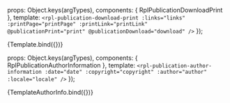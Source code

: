 
<Meta title="Organisms/Publication" />

  props: Object.keys(argTypes),
  components: { RplPublicationDownloadPrint },
  template: `<rpl-publication-download-print :links="links" :printPage="printPage" :printLink="printLink" @publicationPrint="print" @publicationDownload="download" />`
});

<Canvas>
  <Story
    name="Publication download print"
    args={{
      links: [
        {
          name: 'Short title of a document',
          url: '#',
          extension: 'pdf',
          filesize: '1.2 mb'
        }, {
          name: 'External document link',
          url: 'https://www.google.com',
          extension: 'pdf',
          filesize: '1.2 mb'
        }
      ],
      printPage: false,
      printLink: {
        href: '/printall',
        text: 'Print full document'
      }
    }}
  >
    {Template.bind({})}
  </Story>
</Canvas>

<ArgsTable of={RplPublicationDownloadPrint} />

  props: Object.keys(argTypes),
  components: { RplPublicationAuthorInformation },
  template: `<rpl-publication-author-information
    :date="date"
    :copyright="copyright"
    :author="author"
    :locale="locale"
  />`
});

<Canvas>
  <Story
    name="Publication author information"
    args={{
      author: ['Department of Premier and Cabinet'],
      date: '2018-03-23T09:00:00.000+10:00',
      copyright: 'This is licensed under a Creative Commons Attribution 4.0 International licence. Sed ut perspiciatis unde omnis iste natus error sit voluptatem accusantium doloremque laudantium, totam rem aperiam, eaque ipsa quae ab illo inventore veritatis et quasi architecto beatae vitae dicta sunt explicabo.',
      locale: 'en-au'
    }}
  >
    {TemplateAuthorInfo.bind({})}
  </Story>
</Canvas>

<ArgsTable of={RplPublicationAuthorInformation} />
